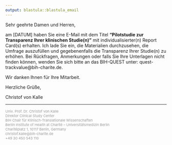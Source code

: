 ```yaml
---
output: blastula::blastula_email
---
```


Sehr geehrte Damen und Herren,

am [DATUM] haben Sie eine E-Mail mit dem Titel **"Pilotstudie zur Transparenz Ihrer klinischen Studie(n)"** mit individualisierter(n) Report Card(s) erhalten. Ich lade Sie ein, die Materialien durchzusehen, die Umfrage auszufüllen und gegebenenfalls die Transparenz Ihrer Studie(n) zu erhöhen. Bei Rückfragen, Anmerkungen oder falls Sie Ihre Unterlagen nicht finden können, wenden Sie sich bitte an das BIH-QUEST unter: quest-trackvalue@bih-charite.de.

Wir danken Ihnen für Ihre Mitarbeit.

Herzliche Grüße,

Christof von Kalle


------------------------------------------------------------------------


<p><span style="color:#999999;"><span style="font-size:11px;">Univ. Prof. Dr. Christof von Kalle<br />Direktor Clinical Study Center<br />BIH Chair für Klinisch-Translationale Wissenschaften<br />Berlin Institute of Health at Charité – Universitätsmedizin Berlin<br />Charitéplatz 1, 10117 Berlin, Germany<br />christof.kalle@bih-charite.de<br />+49 30 450 543 110</span></span></p>

